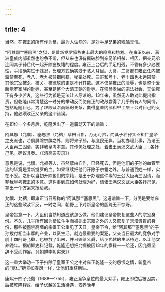 ```yaml
---
---
---
```

title: 4
---



当然，在雍正的所有作为里，最为人诟病的，是对手足兄弟的残酷无情。

“阿其那”“塞思黑”之狱，是爱新觉罗家族史上最大的隐痛和尴尬。在雍正以前，满洲皇族内部虽然也纷争不断，但从来也没有撕破脸到亲兄弟相杀、相囚，把亲兄弟连同其子孙后代一起开除出族籍的程度。雍正上台后的手足相残，不管有多少必要性，手段确实过于残忍，处理方式确实过于骇人耳目。大哥、二哥都在雍正任内被监禁至死，老八、老九被禁锢削籍，秘密处死。三哥和老十、老十四也永远囚禁。其他宗室被杀、被关、被流放的更是不计其数。这不仅是雍正的耻辱，也是整个爱新觉罗家族的耻辱，甚至是整个大清王朝的耻辱。在崇尚孝悌的宗法社会，无论雍正有多少苦衷，这些行为都是无法让人原谅的。13年来，虽然无人敢对此提出指责，但乾隆非常清楚这一过分的举动反而使雍正的政敌赢得了几乎所有人的同情，包括乾隆自己。为了理顺政治高端的关系，赢得皇室内部和中上层王公对自己的支持，他必须改正父亲的这个错误。

在即位一个多月后，乾隆发出了一道震动天下的谕旨：

阿其那（允禩）、塞思黑（允禟）孽由自作，万无可矜，而其子若孙实圣祖仁皇帝之支派也，若俱屏除宗牒之外，则将来子孙，与庶民无异。当初办理此事，乃诸王大臣再三固请，实非我皇考本意。其作何处理之处，着诸王满汉文武大臣……各抒己见，确议具奏。（《清高宗实录》）

意思是说，允禩、允禟等人，虽然孽由自作，已经死去，但是他们的子孙的血管里流的毕竟是爱新觉罗的血。如果继续把他们开除于宗籍之外，与普通百姓一样，实在不妥。之所以当初开除他们的宗籍，是出于办理这件事的王公大臣再三固请，而非我皇考雍正的本意。这件事到底如何处理为好，请诸王满汉文武大臣各抒己见，拿出一个方案来报给我。

允禩、允禟，即雍正当日所称的“阿其那”“塞思黑”。这道谕旨一下，分明是要给雍正的这些政敌平反，一时之间，朝野上下对新皇帝的胆魄无不惊讶。

皇帝旨意一下，大臣们当然知道应该怎么做。他们建议皇帝恢复这些人的宗室身份。不久，几乎所有因为储位斗争而被摒出宗籍之外的人又恢复了天潢贵胄的身份，那些被圈禁高墙的宗室王公重见了天日。皇帝下令，给“阿其那”“塞思黑”的子孙拨付相当丰厚的产业，以资生活。就连最重要的案犯，父亲当日最大的竞争对手前十四阿哥允禵，也被放了出来，并且赐给公爵，给予优越的生活待遇，以让他安养晚年。据朝鲜史料记载，乾隆还想把允禵被囚13年的俸禄一一给还，因允禵坚辞不受而作罢。（《朝鲜李朝实录》）

这一重大举动一下子扫除了皇室王公之中对雍正乾隆一支的怨恨之情，新皇帝的“宽仁”确实如春风一样，让他们重获新生。



康熙十四子允禵（1688—1755），雍正竞争皇位的最大对手，雍正即位后被囚禁，后被乾隆释放，给予优越的生活待遇，安养晚年